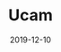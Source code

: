 ---
title: Ucam
tag: MachineFi
status: publish
date: 2019-12-10
slug: Ucam is a blockchain-powered home security camera with 100% data privacy
website: https://ucam.iotex.io
twitter: https://twitter.com/TenvisOfficial
logo: /img/Ucam.png
featured_img: https://wp.gcap1.iotex.io/wp-content/uploads/2020/09/ucam-header.png
telegram:
---